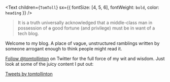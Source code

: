 <Text
  children={`TomToll`}
  sx={{ fontSize: [4, 5, 6], fontWeight: `bold`, color: `heading` }}
/>

> It is a truth universally acknowledged that a middle-class man in possession of ~~a~~ good fortune (and privilege) must be in want of a tech blog.

Welcome to my blog. A place of vague, unstructured ramblings written by someone arrogant enough to think people might read it.

<a href="https://twitter.com/tomtollinton?ref_src=twsrc%5Etfw" className="twitter-follow-button" data-show-count="false">Follow @tomtollinton</a>
on Twitter for the full force of my wit and wisdom.
Just look at some of the juicy content I put out:

<a className="twitter-timeline" href="https://twitter.com/tomtollinton?ref_src=twsrc%5Etfw">
  Tweets by tomtollinton
</a>
